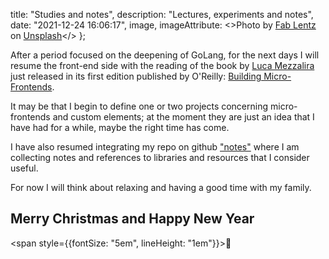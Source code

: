   title: "Studies and notes",
  description: "Lectures, experiments and notes",
  date: "2021-12-24 16:06:17",
  image,
  imageAttribute: <>Photo by <a href="https://unsplash.com/@fossy?utm_source=unsplash&utm_medium=referral&utm_content=creditCopyText">Fab Lentz</a> on <a href="https://unsplash.com/s/photos/study?utm_source=unsplash&utm_medium=referral&utm_content=creditCopyText">Unsplash</a></>
};


After a period focused on the deepening of GoLang, for the next days I will resume the front-end side with the reading of the book by [Luca Mezzalira](https://twitter.com/lucamezzalira) just released in its first edition published by O'Reilly: [Building Micro-Frontends](https://www.buildingmicrofrontends.com/).

It may be that I begin to define one or two projects concerning micro-frontends and custom elements; at the moment they are just an idea that I have had for a while, maybe the right time has come.

I have also resumed integrating my repo on github ["notes"](https://github.com/sandrolain/notes) where I am collecting notes and references to libraries and resources that I consider useful.


For now I will think about relaxing and having a good time with my family.

## Merry Christmas and Happy New Year

<span style={{fontSize: "5em", lineHeight: "1em"}}>🎄</span>
